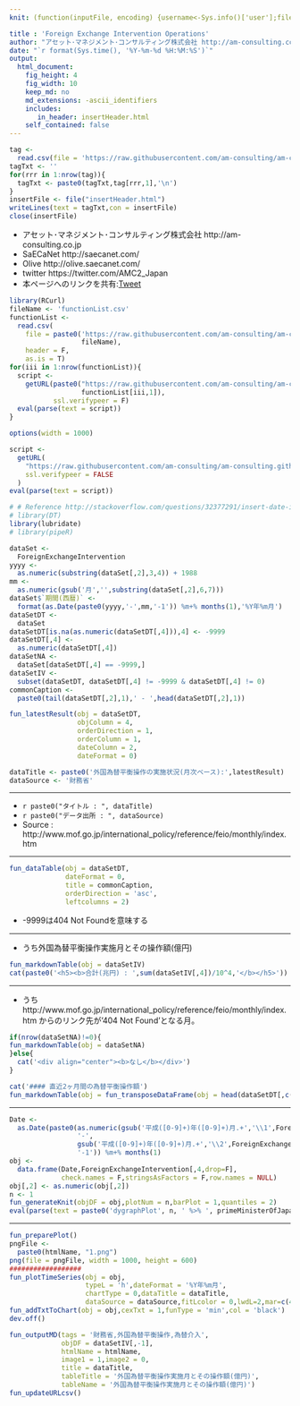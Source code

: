 ```yaml
---
knit: (function(inputFile, encoding) {username<-Sys.info()['user'];fileName<-'defaultPath.csv';pathToFile <-paste0('C:/Users/', username,'/Desktop/pathToCSV/');setwd(pathToFile);buf0<-read.csv(fileName,header = F,skip = 0,stringsAsFactor = F,check.names = F,fileEncoding = 'utf-8');timeStamp<-format(Sys.time(),'%Y%m%d%H%M%S');htmlName<-'foreignExchangeIntervention';rmarkdown::render(inputFile, encoding = encoding, output_file = paste0('C:/Users/',username,buf0[2,1],'charts/','am-consulting.co.jp-',htmlName,'.html')) })

title : 'Foreign Exchange Intervention Operations'
author: "アセット･マネジメント･コンサルティング株式会社 http://am-consulting.co.jp"
date: "`r format(Sys.time(), '%Y-%m-%d %H:%M:%S')`"
output: 
  html_document:
    fig_height: 4
    fig_width: 10
    keep_md: no
    md_extensions: -ascii_identifiers 
    includes:
       in_header: insertHeader.html
    self_contained: false
---
```


```r
tag <-
  read.csv(file = 'https://raw.githubusercontent.com/am-consulting/am-consulting.github.io/master/components/insertHeader.csv',header = F,fileEncoding = 'UTF8')
tagTxt <- ''
for(rrr in 1:nrow(tag)){
  tagTxt <- paste0(tagTxt,tag[rrr,1],'\n')
}
insertFile <- file("insertHeader.html")
writeLines(text = tagTxt,con = insertFile)
close(insertFile)
```

<style>.main-container {max-width : 1000px;}</style>

- アセット･マネジメント･コンサルティング株式会社 http://am-consulting.co.jp
- SaECaNet http://saecanet.com/
- Olive http://olive.saecanet.com/
- twitter https://twitter.com/AMC2_Japan
- 本ページへのリンクを共有:<a href="https://twitter.com/share" class="twitter-share-button" data-via="AMC2_Japan" data-size="large">Tweet</a> <script>!function(d,s,id){var js,fjs=d.getElementsByTagName(s)[0],p=/^http:/.test(d.location)?'http':'https';if(!d.getElementById(id)){js=d.createElement(s);js.id=id;js.src=p+'://platform.twitter.com/widgets.js';fjs.parentNode.insertBefore(js,fjs);}}(document, 'script', 'twitter-wjs');</script>

```r
library(RCurl)
fileName <- 'functionList.csv'
functionList <-
  read.csv(
    file = paste0('https://raw.githubusercontent.com/am-consulting/am-consulting.github.io/master/csv/',
                  fileName),
    header = F,
    as.is = T)
for(iii in 1:nrow(functionList)){
  script <- 
    getURL(paste0("https://raw.githubusercontent.com/am-consulting/am-consulting.github.io/master/", 
                  functionList[iii,1]),
           ssl.verifypeer = F)
  eval(parse(text = script))
}
```

```r
options(width = 1000)
```

```r
script <-
  getURL(
    "https://raw.githubusercontent.com/am-consulting/am-consulting.github.io/master/importForeignExchangeIntervention.r",
    ssl.verifypeer = FALSE
  )
eval(parse(text = script))
```

```r
# # Reference http://stackoverflow.com/questions/32377291/insert-date-in-filename-while-knitting-document-using-rstudio-knit-button
# library(DT)
library(lubridate)
# library(pipeR)
```

```r
dataSet <- 
  ForeignExchangeIntervention
yyyy <- 
  as.numeric(substring(dataSet[,2],3,4)) + 1988
mm <- 
  as.numeric(gsub('月','',substring(dataSet[,2],6,7)))
dataSet$`期間(西暦)` <- 
  format(as.Date(paste0(yyyy,'-',mm,'-1')) %m+% months(1),'%Y年%m月')
dataSetDT <- 
  dataSet
dataSetDT[is.na(as.numeric(dataSetDT[,4])),4] <- -9999
dataSetDT[,4] <- 
  as.numeric(dataSetDT[,4])
dataSetNA <- 
  dataSet[dataSetDT[,4] == -9999,]
dataSetIV <- 
  subset(dataSetDT, dataSetDT[,4] != -9999 & dataSetDT[,4] != 0)
commonCaption <- 
  paste0(tail(dataSetDT[,2],1),' - ',head(dataSetDT[,2],1))
```

```r
fun_latestResult(obj = dataSetDT,
                 objColumn = 4,
                 orderDirection = 1,
                 orderColumn = 1,
                 dateColumn = 2,
                 dateFormat = 0)
```

```r
dataTitle <- paste0('外国為替平衡操作の実施状況(月次ベース):',latestResult)
dataSource <- '財務省'
```

***

- `r paste0("タイトル : ", dataTitle)`
- `r paste0("データ出所 : ", dataSource)`
- Source : http://www.mof.go.jp/international_policy/reference/feio/monthly/index.htm

***

```r
fun_dataTable(obj = dataSetDT,
              dateFormat = 0,
              title = commonCaption,
              orderDirection = 'asc',
              leftcolumns = 2)
```

- -9999は404 Not Foundを意味する

***

- うち外国為替平衡操作実施月とその操作額(億円)

```r
fun_markdownTable(obj = dataSetIV)
cat(paste0('<h5><b>合計(兆円) : ',sum(dataSetIV[,4])/10^4,'</b></h5>'))
```

***

- うち http://www.mof.go.jp/international_policy/reference/feio/monthly/index.htm からのリンク先が'404 Not Found'となる月。

```r
if(nrow(dataSetNA)!=0){
fun_markdownTable(obj = dataSetNA)
}else{
  cat('<div align="center"><b>なし</b></div>')
}
```

```r
cat('#### 直近2ヶ月間の為替平衡操作額')
fun_markdownTable(obj = fun_transposeDataFrame(obj = head(dataSetDT[,c(2,4)],2),dateFormat = 0,colName = '期間',tailN = 2))
```

***

```r
Date <-
  as.Date(paste0(as.numeric(gsub('平成([0-9]+)年([0-9]+)月.+','\\1',ForeignExchangeIntervention[,2]))+1988,
                 '-',
                 gsub('平成([0-9]+)年([0-9]+)月.+','\\2',ForeignExchangeIntervention[,2]),
                 '-1')) %m+% months(1)
obj <-
  data.frame(Date,ForeignExchangeIntervention[,4,drop=F],
             check.names = F,stringsAsFactors = F,row.names = NULL)
obj[,2] <- as.numeric(obj[,2])
n <- 1
fun_generateKnit(objDF = obj,plotNum = n,barPlot = 1,quantiles = 2)
eval(parse(text = paste0('dygraphPlot', n, ' %>% ', primeMinisterOfJapan_dygraph)))

```

***

```r
fun_preparePlot()
pngFile <-
  paste0(htmlName, "1.png")
png(file = pngFile, width = 1000, height = 600)
##################
fun_plotTimeSeries(obj = obj,
                   typeL = 'h',dateFormat = '%Y年%m月',
                   chartType = 0,dataTitle = dataTitle,
                   dataSource = dataSource,fitLcolor = 0,lwdL=2,mar=c(4,5,6,2))
fun_addTxtToChart(obj = obj,cexTxt = 1,funType = 'min',col = 'black')
dev.off()
```

```r
fun_outputMD(tags = '財務省,外国為替平衡操作,為替介入',
             objDF = dataSetIV[,-1],
             htmlName = htmlName,
             image1 = 1,image2 = 0,
             title = dataTitle,
             tableTitle = '外国為替平衡操作実施月とその操作額(億円)',
             tableName = '外国為替平衡操作実施月とその操作額(億円)')
fun_updateURLcsv()
```

<script>MakeNegative()</script>
<script>
  (function(i,s,o,g,r,a,m){i['GoogleAnalyticsObject']=r;i[r]=i[r]||function(){
  (i[r].q=i[r].q||[]).push(arguments)},i[r].l=1*new Date();a=s.createElement(o),
  m=s.getElementsByTagName(o)[0];a.async=1;a.src=g;m.parentNode.insertBefore(a,m)
  })(window,document,'script','https://www.google-analytics.com/analytics.js','ga');

  ga('create', 'UA-3077339-5', 'auto');
  ga('send', 'pageview');

</script>
